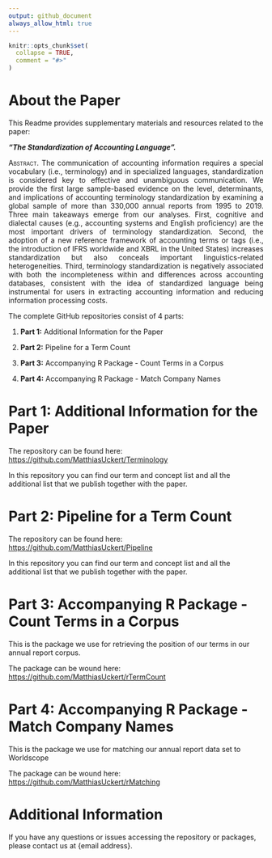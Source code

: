 ```yaml
---
output: github_document
always_allow_html: true
---
```


<!-- README.md is generated from README.Rmd. Please edit that file -->

```r
knitr::opts_chunk$set(
  collapse = TRUE,
  comment = "#>"
)
```

# About the Paper

This Readme provides supplementary materials and resources related to the paper:

***"The Standardization of Accounting Language".***

::: {style="text-align: justify"}
[Abstract.]{.smallcaps} The communication of accounting information requires a special vocabulary (i.e., terminology) and in specialized languages, standardization is considered key to effective and unambiguous communication. We provide the first large sample-based evidence on the level, determinants, and implications of accounting terminology standardization by examining a global sample of more than 330,000 annual reports from 1995 to 2019. Three main takeaways emerge from our analyses. First, cognitive and dialectal causes (e.g., accounting systems and English proficiency) are the most important drivers of terminology standardization. Second, the adoption of a new reference framework of accounting terms or tags (i.e., the introduction of IFRS worldwide and XBRL in the United States) increases standardization but also conceals important linguistics-related heterogeneities. Third, terminology standardization is negatively associated with both the incompleteness within and differences across accounting databases, consistent with the idea of standardized language being instrumental for users in extracting accounting information and reducing information processing costs.
:::

The complete GitHub repositories consist of 4 parts:

1.  **Part 1:** Additional Information for the Paper

2.  **Part 2:** Pipeline for a Term Count

3.  **Part 3:** Accompanying R Package - Count Terms in a Corpus

4.  **Part 4:** Accompanying R Package - Match Company Names

# Part 1: Additional Information for the Paper

The repository can be found here: <https://github.com/MatthiasUckert/Terminology>

In this repository you can find our term and concept list and all the additional list that we publish together with the paper.

# Part 2: Pipeline for a Term Count

The repository can be found here: <https://github.com/MatthiasUckert/Pipeline>

In this repository you can find our term and concept list and all the additional list that we publish together with the paper.

# Part 3: Accompanying R Package - Count Terms in a Corpus

This is the package we use for retrieving the position of our terms in our annual report corpus.

The package can be wound here: <https://github.com/MatthiasUckert/rTermCount>

# Part 4: Accompanying R Package - Match Company Names

This is the package we use for matching our annual report data set to Worldscope

The package can be wound here: <https://github.com/MatthiasUckert/rMatching>

# Additional Information

If you have any questions or issues accessing the repository or packages, please contact us at {email address}.
